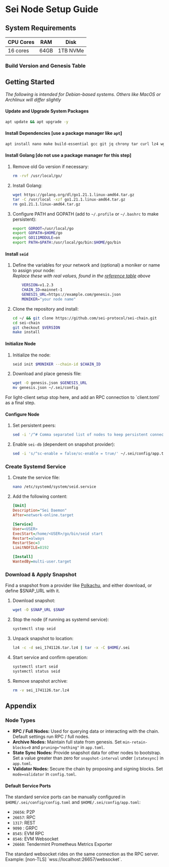 
# Sei Node Setup Guide

## System Requirements

| CPU Cores | RAM  | Disk     |
| --------- | ---- | -------- |
| 16 cores  | 64GB | 1TB NVMe |

### Build Version and Genesis Table

<VersionTable />

## Getting Started

*The following is intended for Debian-based systems. Others like MacOS or Archlinux will differ slightly*

#### Update and Upgrade System Packages

```bash
apt update && apt upgrade -y
```

#### Install Dependencies [use a package manager like `apt`]

```bash
apt install nano make build-essential gcc git jq chrony tar curl lz4 wget -y
```

#### Install Golang [do not use a package manager for this step]

1. Remove old Go version if necessary:

    ```bash
    rm -rvf /usr/local/go/
    ```

2. Install Golang:

    ```bash
    wget https://golang.org/dl/go1.21.1.linux-amd64.tar.gz
    tar -C /usr/local -xzf go1.21.1.linux-amd64.tar.gz
    rm go1.21.1.linux-amd64.tar.gz
    ```

3. Configure PATH and GOPATH (add to `~/.profile` or `~/.bashrc` to make persistent):

    ```bash
    export GOROOT=/usr/local/go
    export GOPATH=$HOME/go
    export GO111MODULE=on
    export PATH=$PATH:/usr/local/go/bin:$HOME/go/bin
    ```

#### Install `seid`

1. Define the variables for your network and (optional) a moniker or name to assign your node:  
*Replace these with real values, found in the [reference table](/node-operators#build-version-and-genesis-table) above*

    ```bash
        VERSION=v1.2.3
        CHAIN_ID=mainnet-1
        GENESIS_URL=https://example.com/genesis.json
        MONIKER="your node name"
    ```

1. Clone the repository and install:

    ```bash
    cd ~/ && git clone https://github.com/sei-protocol/sei-chain.git
    cd sei-chain
    git checkout $VERSION
    make install
    ```

#### Initialize Node

1. Initialize the node:

    ```bash
    seid init $MONIKER --chain-id $CHAIN_ID
    ```

2. Download and place genesis file:

    ```bash
    wget -O genesis.json $GENESIS_URL
    mv genesis.json ~/.sei/config
    ```

<div class="callout custom-green">
    For light-client setup stop here, and add an RPC connection to `client.toml` as a final step.
</div>

#### Configure Node

1. Set persistent peers:

    ```bash
    sed -i '/^# Comma separated list of nodes to keep persistent connections to$/,/^$/ s/^persistent-peers = ""$/persistent-peers = "de8b1df70c7a8817ed121908e7c6e6059f4238f9@3.142.50.176:26656,7a962f3a928ca4e0e58355e6e798aba1ea253272@34.242.85.117:26656"/' ~/.sei/config/config.toml
    ```

2. Enable `sei-db` (dependent on snapshot provider):

    ```bash
    sed -i 's/^sc-enable = false/sc-enable = true/' ~/.sei/config/app.toml
    ```

### Create Systemd Service

1. Create the service file:

    ```bash
    nano /etc/systemd/system/seid.service
    ```

2. Add the following content:

    ```ini
    [Unit]
    Description="Sei Daemon"
    After=network-online.target

    [Service]
    User=<USER>
    ExecStart=/home/<USER>/go/bin/seid start
    Restart=always
    RestartSec=3
    LimitNOFILE=8192

    [Install]
    WantedBy=multi-user.target
    ```

### Download & Apply Snapshot

Find a snapshot from a provider like [Polkachu](https://polkachu.com/tendermint_snapshots/sei), and either download, or define $SNAP_URL with it.

1. Download snapshot:

    ```bash
    wget -O $SNAP_URL $SNAP
    ```

2. Stop the node (if running as systemd service):

    ```bash
    systemctl stop seid
    ```

3. Unpack snapshot to location:

    ```bash
    lz4 -c -d sei_1741126.tar.lz4 | tar -x -C $HOME/.sei
    ```

4. Start service and confirm operation:

    ```bash
    systemctl start seid
    systemctl status seid
    ```

5. Remove snapshot archive:

    ```bash
    rm -v sei_1741126.tar.lz4
    ```

## Appendix

### Node Types

- **RPC / Full Nodes:** Used for querying data or interacting with the chain. Default settings run RPC / full nodes.
- **Archive Nodes:** Maintain full state from genesis. Set `min-retain-blocks=0` and `pruning="nothing"` in `app.toml`.
- **State Sync Nodes:** Provide snapshot data for other nodes to bootstrap. Set a value greater than zero for `snapshot-interval` under `[statesync]` in `app.toml`.
- **Validator Nodes:** Secure the chain by proposing and signing blocks. Set `mode=validator` in `config.toml`.

#### Default Service Ports

The standard service ports can be manually configured in `$HOME/.sei/config/config.toml` and `$HOME/.sei/config/app.toml`:

- `26656`: P2P
- `26657`: RPC
- `1317`: REST
- `9090` : GRPC
- `8545`: EVM RPC
- `8546`: EVM Websocket
- `26660`: Tendermint Prometheus Metrics Exporter

<Callout type="info" emoji="📘">
The standard websocket rides on the same connection as the RPC server. Example: [non-TLS] `wss://localhost:26657/websocket`.
</Callout>